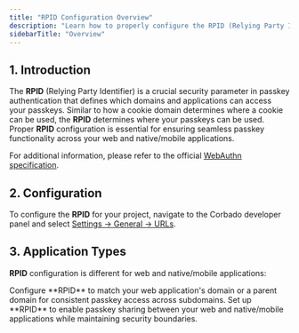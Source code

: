 ```yaml
---
title: "RPID Configuration Overview"
description: "Learn how to properly configure the RPID (Relying Party Identifier) for your application, especially when managing both web and native/mobile applications."
sidebarTitle: "Overview"
---
```


## 1. Introduction

The **RPID** (Relying Party Identifier) is a crucial security parameter in passkey authentication that defines which domains and applications can access your passkeys. Similar to how a cookie domain determines where a cookie can be used, the **RPID** determines where your passkeys can be used. Proper **RPID** configuration is essential for ensuring seamless passkey functionality across your web and native/mobile applications.

For additional information, please refer to the official [WebAuthn specification](https://www.w3.org/TR/webauthn-2/#rp-id).

## 2. Configuration

To configure the **RPID** for your project, navigate to the Corbado developer panel and select [Settings -> General -> URLs](https://app.corbado.com/settings/general?tab=URLs).

## 3. Application Types

**RPID** configuration is different for web and native/mobile applications:

<CardGroup cols={2}>
<Card href="/corbado-connect/helpful-guides/rpid-configuration/web" title="Web Applications" icon="globe">
Configure **RPID** to match your web application's domain or a parent domain for consistent passkey access across subdomains.
</Card>

<Card href="/corbado-connect/helpful-guides/rpid-configuration/native-mobile" title="Native/Mobile Applications" icon="mobile">
Set up **RPID** to enable passkey sharing between your web and native/mobile applications while maintaining security boundaries.
</Card>
</CardGroup>